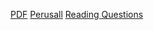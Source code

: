 
::: {.content-visible when-format="html"}
[[PDF]{.btn .btn-primary}](notes.pdf){style="download"} [[Perusall]{.btn .btn-warning}](https://app.perusall.com) [[Reading Questions]{.btn .btn-success}](https://www.gradescope.com/courses/416233)
:::